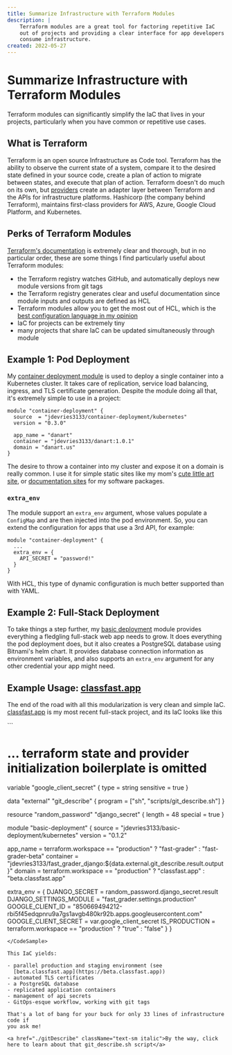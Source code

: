 ```yaml
---
title: Summarize Infrastructure with Terraform Modules
description: |
    Terraform modules are a great tool for factoring repetitive IaC
    out of projects and providing a clear interface for app developers to
    consume infrastructure.
created: 2022-05-27
---
```



# Summarize Infrastructure with Terraform Modules

Terraform modules can significantly simplify the IaC that lives in your
projects, particularly when you have common or repetitive use cases.

## What is Terraform

Terraform is an open source Infrastructure as Code tool. Terraform has the
ability to observe the current state of a system, compare it to the desired
state defined in your source code, create a plan of action to migrate between
states, and execute that plan of action. Terraform doesn't do much on its own,
but [providers](https://www.terraform.io/language/providers) create an adapter
layer between Terraform and the APIs for infrastructure platforms. Hashicorp
(the company behind Terraform), maintains first-class providers for AWS, Azure,
Google Cloud Platform, and Kubernetes.

## Perks of Terraform Modules

[Terraform's documentation](https://www.terraform.io/language/modules/develop)
is extremely clear and thorough, but in no particular order, these are some
things I find particularly useful about Terraform modules:

- the Terraform registry watches GitHub, and automatically deploys new module
  versions from git tags
- the Terraform registry generates clear and useful documentation since module
  inputs and outputs are defined as HCL
- Terraform modules allow you to get the most out of HCL, which is the [best
  configuration language in my opinion](./hclIsGreat)
- IaC for projects can be extremely tiny
- many projects that share IaC can be updated simultaneously through module

## Example 1: Pod Deployment

My [container deployment
module](https://registry.terraform.io/modules/jdevries3133/container-deployment/kubernetes/latest)
is used to deploy a single container into a Kubernetes cluster. It takes care
of replication, service load balancing, ingress, and TLS certificate
generation. Despite the module doing all that, it's extremely simple to use in
a project:

```
module "container-deployment" {
  source  = "jdevries3133/container-deployment/kubernetes"
  version = "0.3.0"

  app_name = "danart"
  container = "jdevries3133/danart:1.0.1"
  domain = "danart.us"
}
```

The desire to throw a container into my cluster and expose it on a domain is
really common. I use it for simple static sites like my mom's [cute little art
site](https://danart.us/), or [documentation
sites](https://teacherhelper.jackdevries.com/) for my software packages.

### `extra_env`

The module support an `extra_env` argument, whose values populate a `ConfigMap`
and are then injected into the pod environment. So, you can extend the
configuration for apps that use a 3rd API, for example:

```
module "container-deployment" {
  ...
  extra_env = {
    API_SECRET = "password!"
  }
}
```

With HCL, this type of dynamic configuration is much better supported than with
YAML.

## Example 2: Full-Stack Deployment

To take things a step further, my [basic
deployment](https://registry.terraform.io/modules/jdevries3133/basic-deployment/kubernetes/latest)
module provides everything a fledgling full-stack web app needs to grow. It
does everything the pod deployment does, but it also creates a PostgreSQL
database using Bitnami's helm chart. It provides database connection
information as environment variables, and also supports an `extra_env` argument
for any other credential your app might need.

## Example Usage: [classfast.app](https://classfast.app)

The end of the road with all this modularization is very clean and simple IaC.
[classfast.app](https://classfast.app) is my most recent full-stack project,
and its IaC looks like this

<CodeSample>
```

# ... terraform state and provider initialization boilerplate is omitted

variable "google_client_secret" {
  type      = string
  sensitive = true
}

data "external" "git_describe" {
  program = ["sh", "scripts/git_describe.sh"]
}

resource "random_password" "django_secret" {
  length  = 48
  special = true
}

module "basic-deployment" {
  source  = "jdevries3133/basic-deployment/kubernetes"
  version = "0.1.2"

  app_name  = terraform.workspace == "production" ? "fast-grader" : "fast-grader-beta"
  container = "jdevries3133/fast_grader_django:${data.external.git_describe.result.output}"
  domain    = terraform.workspace == "production" ? "classfast.app" : "beta.classfast.app"

  extra_env = {
    DJANGO_SECRET          = random_password.django_secret.result
    DJANGO_SETTINGS_MODULE = "fast_grader.settings.production"
    GOOGLE_CLIENT_ID       = "850669494212-rbi5f45edqpnru9a7gs1avgb480kr92b.apps.googleusercontent.com"
    GOOGLE_CLIENT_SECRET   = var.google_client_secret
    IS_PRODUCTION          = terraform.workspace == "production" ? "true" : "false"
  }
}

```
</CodeSample>

This IaC yields:

- parallel production and staging environment (see
  [beta.classfast.app](https://beta.classfast.app))
- automated TLS certificates
- a PostgreSQL database
- replicated application containers
- management of api secrets
- GitOps-esque workflow, working with git tags

That's a lot of bang for your buck for only 33 lines of infrastructure code if
you ask me!

<a href="./gitDescribe" className="text-sm italic">By the way, click here to learn about that git_describe.sh script</a>
